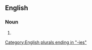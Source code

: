 ==English==

===Noun===
{{head|en|noun form}}

# {{plural of|pettifoggery|lang=en}}

[[Category:English plurals ending in "-ies"]]